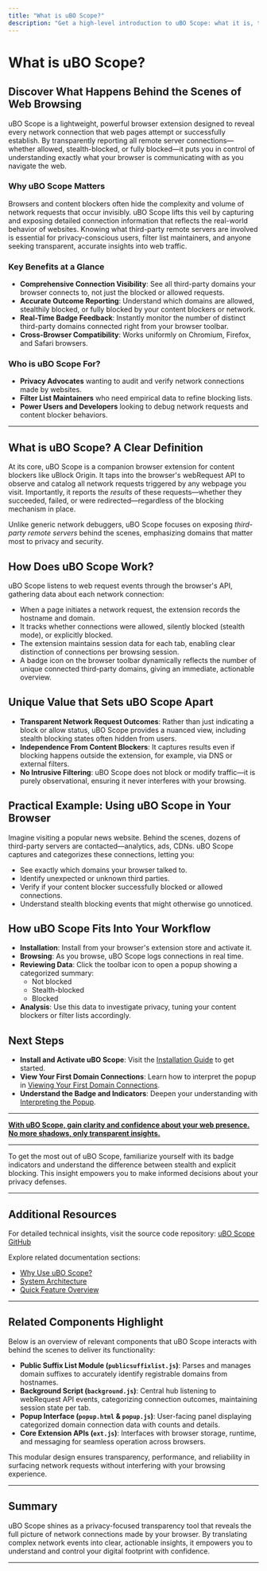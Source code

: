 ```yaml
---
title: "What is uBO Scope?"
description: "Get a high-level introduction to uBO Scope: what it is, the kinds of problems it solves, and the distinct advantage it offers by transparently surfacing all remote server connections triggered by web pages. Learn how it equips users to see what really happens behind the scenes of web browsing."
---
```


# What is uBO Scope?

## Discover What Happens Behind the Scenes of Web Browsing

uBO Scope is a lightweight, powerful browser extension designed to reveal every network connection that web pages attempt or successfully establish. By transparently reporting all remote server connections—whether allowed, stealth-blocked, or fully blocked—it puts you in control of understanding exactly what your browser is communicating with as you navigate the web.

### Why uBO Scope Matters

Browsers and content blockers often hide the complexity and volume of network requests that occur invisibly. uBO Scope lifts this veil by capturing and exposing detailed connection information that reflects the real-world behavior of websites. Knowing what third-party remote servers are involved is essential for privacy-conscious users, filter list maintainers, and anyone seeking transparent, accurate insights into web traffic.

### Key Benefits at a Glance

- **Comprehensive Connection Visibility**: See all third-party domains your browser connects to, not just the blocked or allowed requests.
- **Accurate Outcome Reporting**: Understand which domains are allowed, stealthily blocked, or fully blocked by your content blockers or network.
- **Real-Time Badge Feedback**: Instantly monitor the number of distinct third-party domains connected right from your browser toolbar.
- **Cross-Browser Compatibility**: Works uniformly on Chromium, Firefox, and Safari browsers.

### Who is uBO Scope For?

- **Privacy Advocates** wanting to audit and verify network connections made by websites.
- **Filter List Maintainers** who need empirical data to refine blocking lists.
- **Power Users and Developers** looking to debug network requests and content blocker behaviors.


---

## What is uBO Scope? A Clear Definition

At its core, uBO Scope is a companion browser extension for content blockers like uBlock Origin. It taps into the browser's webRequest API to observe and catalog all network requests triggered by any webpage you visit. Importantly, it reports the *results* of these requests—whether they succeeded, failed, or were redirected—regardless of the blocking mechanism in place.

Unlike generic network debuggers, uBO Scope focuses on exposing *third-party remote servers* behind the scenes, emphasizing domains that matter most to privacy and security.


## How Does uBO Scope Work?

uBO Scope listens to web request events through the browser's API, gathering data about each network connection:

- When a page initiates a network request, the extension records the hostname and domain.
- It tracks whether connections were allowed, silently blocked (stealth mode), or explicitly blocked.
- The extension maintains session data for each tab, enabling clear distinction of connections per browsing session.
- A badge icon on the browser toolbar dynamically reflects the number of unique connected third-party domains, giving an immediate, actionable overview.


## Unique Value that Sets uBO Scope Apart

- **Transparent Network Request Outcomes**: Rather than just indicating a block or allow status, uBO Scope provides a nuanced view, including stealth blocking states often hidden from users.
- **Independence From Content Blockers**: It captures results even if blocking happens outside the extension, for example, via DNS or external filters.
- **No Intrusive Filtering**: uBO Scope does not block or modify traffic—it is purely observational, ensuring it never interferes with your browsing.


## Practical Example: Using uBO Scope in Your Browser

Imagine visiting a popular news website. Behind the scenes, dozens of third-party servers are contacted—analytics, ads, CDNs. uBO Scope captures and categorizes these connections, letting you:

- See exactly which domains your browser talked to.
- Identify unexpected or unknown third parties.
- Verify if your content blocker successfully blocked or allowed connections.
- Understand stealth blocking events that might otherwise go unnoticed.


## How uBO Scope Fits Into Your Workflow

- **Installation**: Install from your browser's extension store and activate it.
- **Browsing**: As you browse, uBO Scope logs connections in real time.
- **Reviewing Data**: Click the toolbar icon to open a popup showing a categorized summary:
  - Not blocked
  - Stealth-blocked
  - Blocked
- **Analysis**: Use this data to investigate privacy, tuning your content blockers or filter lists accordingly.


## Next Steps

- **Install and Activate uBO Scope**: Visit the [Installation Guide](/getting_started/installation_and_setup/installing_on_your_browser) to get started.
- **View Your First Domain Connections**: Learn how to interpret the popup in [Viewing Your First Domain Connections](/getting_started/first_use_and_troubleshooting/viewing_your_first_domain_connections).
- **Understand the Badge and Indicators**: Deepen your understanding with [Interpreting the Popup](/guides/analyzing-traffic/interpreting-popup).

---

<u><strong>With uBO Scope, gain clarity and confidence about your web presence. No more shadows, only transparent insights.</strong></u>

---

<Callout type="tip">

To get the most out of uBO Scope, familiarize yourself with its badge indicators and understand the difference between stealth and explicit blocking. This insight empowers you to make informed decisions about your privacy defenses.

</Callout>



---

## Additional Resources

For detailed technical insights, visit the source code repository: [uBO Scope GitHub](https://github.com/gorhill/uBO-Scope)

Explore related documentation sections:

- [Why Use uBO Scope?](/overview/introduction-and-value/core-benefits)
- [System Architecture](/overview/architecture-and-concepts/system-architecture)
- [Quick Feature Overview](/overview/quick-tour-and-audience/feature-tour)



---

## Related Components Highlight

Below is an overview of relevant components that uBO Scope interacts with behind the scenes to deliver its functionality:

- **Public Suffix List Module (`publicsuffixlist.js`)**: Parses and manages domain suffixes to accurately identify registrable domains from hostnames.
- **Background Script (`background.js`)**: Central hub listening to webRequest API events, categorizing connection outcomes, maintaining session state per tab.
- **Popup Interface (`popup.html` & `popup.js`)**: User-facing panel displaying categorized domain connection data with counts and details.
- **Core Extension APIs (`ext.js`)**: Interfaces with browser storage, runtime, and messaging for seamless operation across browsers.


This modular design ensures transparency, performance, and reliability in surfacing network requests without interfering with your browsing experience.



---

## Summary

uBO Scope shines as a privacy-focused transparency tool that reveals the full picture of network connections made by your browser. By translating complex network events into clear, actionable insights, it empowers you to understand and control your digital footprint with confidence.

---
